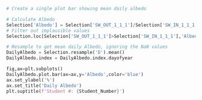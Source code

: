 

```python
# Create a single plot bar showing mean daily albedo

# Calculate Albedo
Selection['Albedo'] = Selection['SW_OUT_1_1_1']/Selection['SW_IN_1_1_1']
# Filter out implausible values
Selection.loc[Selection['SW_OUT_1_1_1']>Selection['SW_IN_1_1_1'],'Albedo']=np.nan

# Resample to get mean daily Albedo, ignoring the NaN values
DailyAlbedo = Selection.resample('D').mean()
DailyAlbedo.index = DailyAlbedo.index.dayofyear

fig,ax=plt.subplots()
DailyAlbedo.plot.bar(ax=ax,y='Albedo',color='blue')
ax.set_ylabel('%')
ax.set_title('Daily Albedo')
plt.suptitle(f'Student #: {Student_Number}')

```
